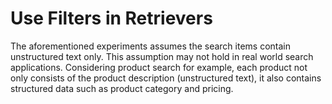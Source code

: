 # Use Filters in Retrievers

The aforementioned experiments assumes the search items contain unstructured text only. This assumption may not hold in real world search applications. Considering product search for example, each product not only consists of the product description (unstructured text), it also contains structured data such as product category and pricing.